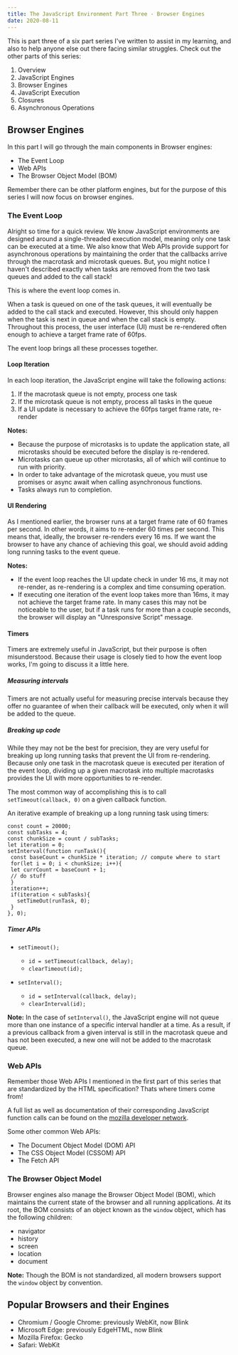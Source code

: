 ```yaml
---
title: The JavaScript Environment Part Three - Browser Engines
date: 2020-08-11
---
```


This is part three of a six part series I've written to assist in my learning, and also to help anyone else out there facing similar struggles. 
Check out the other parts of this series:

1. <Link to='/posts/javascript-environment-part-one'>Overview</Link>
2. <Link to='/posts/javascript-environment-part-two'>JavaScript Engines</Link>
3. Browser Engines
4. <Link to='/posts/javascript-environment-part-four'>JavaScript Execution</Link>
5. <Link to='/posts/javascript-environment-part-five'>Closures</Link>
6. <Link to='/posts/javascript-environment-part-six'>Asynchronous Operations</Link>

## Browser Engines

In this part I will go through the main components in Browser engines: 
- The Event Loop
- Web APIs
- The Browser Object Model (BOM)

Remember there can be other platform engines, but for the purpose of this series I will now focus on browser engines.

### The Event Loop

Alright so time for a quick review. We know JavaScript environments are designed around a single-threaded execution model, meaning only one task can be executed at a time. 
We also know that Web APIs provide support for asynchronous operations by maintaining the order that the callbacks arrive through the macrotask and microtask queues.
But, you might notice I haven't described exactly when tasks are removed from the two task queues and added to the call stack! 

This is where the event loop comes in.

When a task is queued on one of the task queues, it will eventually be added to the call stack and executed. 
However, this should only happen when the task is next in queue and when the call stack is empty. 
Throughout this process, the user interface (UI) must be re-rendered often enough to achieve a target frame rate of 60fps. 

The event loop brings all these processes together.

#### Loop Iteration

In each loop iteration, the JavaScript engine will take the following actions:

1. If the macrotask queue is not empty, process one task
2. If the microtask queue is not empty, process all tasks in the queue
3. If a UI update is necessary to achieve the 60fps target frame rate, re-render

**Notes:**
- Because the purpose of microtasks is to update the application state, all microtasks should be executed before the display is re-rendered. 
- Microtasks can queue up other microtasks, all of which will continue to run with priority.
- In order to take advantage of the microtask queue, you must use promises or async await when calling asynchronous functions. 
- Tasks always run to completion.

#### UI Rendering

As I mentioned earlier, the browser runs at a target frame rate of 60 frames per second. In other words, it aims to re-render 60 times per second.
This means that, ideally, the browser re-renders every 16 ms. If we want the browser to have any chance of achieving this goal, 
we should avoid adding long running tasks to the event queue. 

**Notes:**
- If the event loop reaches the UI update check in under 16 ms, it may not re-render, as re-rendering is a complex and time consuming operation. 
- If executing one iteration of the event loop takes more than 16ms, it may not achieve the target frame rate. 
In many cases this may not be noticeable to the user, but if a task runs for more than a couple seconds, the browser will display an "Unresponsive Script" message. 

#### Timers

Timers are extremely useful in JavaScript, but their purpose is often misunderstood. 
Because their usage is closely tied to how the event loop works, I'm going to discuss it a little here. 

##### Measuring intervals

Timers are not actually useful for measuring precise intervals because they offer no guarantee of when their callback will be executed, 
only when it will be added to the queue.

##### Breaking up code

While they may not be the best for precision, they are very useful for breaking up long running tasks that prevent the UI from re-rendering. 
Because only one task in the macrotask queue is executed per iteration of the event loop, 
dividing up a given macrotask into multiple macrotasks provides the UI with more opportunities to re-render.

The most common way of accomplishing this is to call `setTimeout(callback, 0)` on a given callback function. 

An iterative example of breaking up a long running task using timers:

 ```
const count = 20000;
const subTasks = 4;
const chunkSize = count / subTasks;
let iteration = 0;
setInterval(function runTask(){
  const baseCount = chunkSize * iteration; // compute where to start
  for(let i = 0; i < chunkSize; i++){
  let currCount = baseCount + 1;
  // do stuff
  }
  iteration++;
  if(iteration < subTasks){
    setTimeOut(runTask, 0);
  }
}, 0);
 ```

##### Timer APIs

- `setTimeout();`
   - `id = setTimeout(callback, delay);`
   - `clearTimeout(id);`
  
- `setInterval();`
   - `id = setInterval(callback, delay);`
   - `clearInterval(id);`

**Note:** In the case of `setInterval()`, the JavaScript engine will not queue more than one instance of a specific interval handler at a time. 
As a result, if a previous callback from a given interval is still in the macrotask queue and has not been executed, a new one will not be added to the macrotask queue. 

### Web APIs

Remember those Web APIs I mentioned in the first part of this series that are standardized by the HTML specification? Thats where timers come from!

A full list as well as documentation of their corresponding JavaScript function calls can be found on the 
[mozilla developer network](https://developer.mozilla.org/en-US/docs/Web/API).

Some other common Web APIs:

- The Document Object Model (DOM) API
- The CSS Object Model (CSSOM) API
- The Fetch API

### The Browser Object Model

Browser engines also manage the Browser Object Model (BOM), which maintains the current state of the browser and all running applications. At its root, the BOM consists of an object known as the `window` object, which has the following children:
- navigator
- history
- screen
- location
- document

**Note:** Though the BOM is not standardized, all modern browsers support the `window` object by convention.

## Popular Browsers and their Engines

- Chromium / Google Chrome: previously WebKit, now Blink
- Microsoft Edge: previously EdgeHTML, now Blink
- Mozilla Firefox: Gecko
- Safari: WebKit
